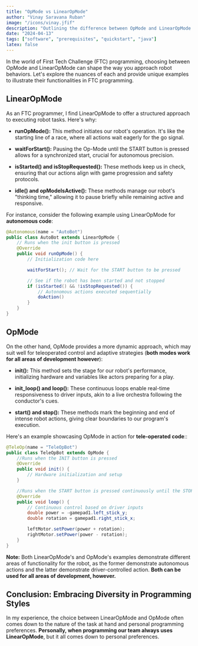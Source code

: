 ```yaml
---
title: "OpMode vs LinearOpMode"
author: "Vinay Saravana Ruban"
image: "/icons/vinay.jfif"
description: "Outlining the difference between OpMode and LinearOpMode in FTC programming and providing examples to illustrate their functionalities."
date: "2024-04-13"
tags: ["software", "prerequisites", "quickstart", "java"]
latex: false
---
```


In the world of First Tech Challenge (FTC) programming, choosing between OpMode and LinearOpMode can shape the way you approach robot behaviors. Let's explore the nuances of each and provide unique examples to illustrate their functionalities in FTC programming.

## LinearOpMode

As an FTC programmer, I find LinearOpMode to offer a structured approach to executing robot tasks. Here's why:

- **runOpMode():** This method initiates our robot's operation. It's like the starting line of a race, where all actions wait eagerly for the go signal.

- **waitForStart():** Pausing the Op-Mode until the START button is pressed allows for a synchronized start, crucial for autonomous precision.

- **isStarted() and isStopRequested():** These methods keep us in check, ensuring that our actions align with game progression and safety protocols.

- **idle() and opModeIsActive():** These methods manage our robot's "thinking time," allowing it to pause briefly while remaining active and responsive.

For instance, consider the following example using LinearOpMode for **autonomous code**:

```java
@Autonomous(name = "AutoBot")
public class AutoBot extends LinearOpMode {
    // Runs when the init button is pressed
    @Override
    public void runOpMode() {
        // Initialization code here

        waitForStart(); // Wait for the START button to be pressed

        // See if the robot has been started and not stopped
        if (isStarted() && !isStopRequested()) {
            // Autonomous actions executed sequentially
            doAction()
        }
    }
}
```

## OpMode

On the other hand, OpMode provides a more dynamic approach, which may suit well for teleoperated control and adaptive strategies (**both modes work for all areas of development however**):

- **init():** This method sets the stage for our robot's performance, initializing hardware and variables like actors preparing for a play.

- **init_loop() and loop():** These continuous loops enable real-time responsiveness to driver inputs, akin to a live orchestra following the conductor's cues.

- **start() and stop():** These methods mark the beginning and end of intense robot actions, giving clear boundaries to our program's execution.

Here's an example showcasing OpMode in action for **tele-operated code**::

```java
@TeleOp(name = "TeleOpBot")
public class TeleOpBot extends OpMode {
    //Runs when the INIT button is pressed
    @Override
    public void init() {
        // Hardware initialization and setup
    }

    //Runs when the START button is pressed continuously until the STOP button is pressed
    @Override
    public void loop() {
        // Continuous control based on driver inputs
        double power = -gamepad1.left_stick_y;
        double rotation = gamepad1.right_stick_x;

        leftMotor.setPower(power + rotation);
        rightMotor.setPower(power - rotation);
    }
}
```

**Note:** Both LinearOpMode's and OpMode's examples demonstrate different areas of functionality for the robot, as the former demonstrate autonomous actions and the latter demonstrate driver-controlled action. **Both can be used for all areas of development, however.**

## Conclusion: Embracing Diversity in Programming Styles

In my experience, the choice between LinearOpMode and OpMode often comes down to the nature of the task at hand and personal programming preferences. **Personally, when programming our team always uses LinearOpMode**, but it all comes down to personal preferences.
